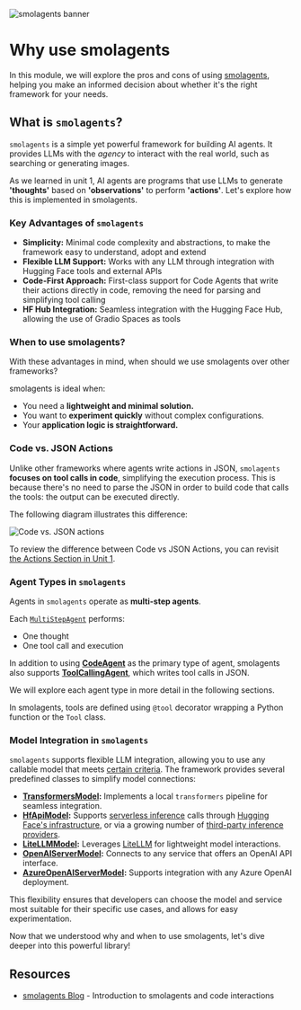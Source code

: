 ![smolagents banner](https://huggingface.co/datasets/huggingface/documentation-images/resolve/main/smolagents/license_to_call.png)
# Why use smolagents

In this module, we will explore the pros and cons of using [smolagents](https://huggingface.co/docs/smolagents/en/index), helping you make an informed decision about whether it's the right framework for your needs.

## What is `smolagents`?

`smolagents` is a simple yet powerful framework for building AI agents. It provides LLMs with the _agency_ to interact with the real world, such as searching or generating images.

As we learned in unit 1, AI agents are programs that use LLMs to generate **'thoughts'** based on **'observations'** to perform **'actions'**. Let's explore how this is implemented in smolagents.

### Key Advantages of `smolagents`
- **Simplicity:** Minimal code complexity and abstractions, to make the framework easy to understand, adopt and extend
- **Flexible LLM Support:** Works with any LLM through integration with Hugging Face tools and external APIs
- **Code-First Approach:** First-class support for Code Agents that write their actions directly in code, removing the need for parsing and simplifying tool calling 
- **HF Hub Integration:** Seamless integration with the Hugging Face Hub, allowing the use of Gradio Spaces as tools

### When to use smolagents?

With these advantages in mind, when should we use smolagents over other frameworks? 

smolagents is ideal when:
- You need a **lightweight and minimal solution.**
- You want to **experiment quickly** without complex configurations.
- Your **application logic is straightforward.**

### Code vs. JSON Actions
Unlike other frameworks where agents write actions in JSON, `smolagents` **focuses on tool calls in code**, simplifying the execution process. This is because there's no need to parse the JSON in order to build code that calls the tools: the output can be executed directly.

The following diagram illustrates this difference:

![Code vs. JSON actions](https://huggingface.co/datasets/huggingface/documentation-images/resolve/main/transformers/code_vs_json_actions.png)

To review the difference between Code vs JSON Actions, you can revisit [the Actions Section in Unit 1](https://huggingface.co/learn/agents-course/unit1/actions#actions-enabling-the-agent-to-engage-with-its-environment).

### Agent Types in `smolagents`

Agents in `smolagents` operate as **multi-step agents**. 

Each [`MultiStepAgent`](https://huggingface.co/docs/smolagents/main/en/reference/agents#smolagents.MultiStepAgent) performs:
- One thought
- One tool call and execution

In addition to using **[CodeAgent](https://huggingface.co/docs/smolagents/main/en/reference/agents#smolagents.CodeAgent)** as the primary type of agent, smolagents also supports **[ToolCallingAgent](https://huggingface.co/docs/smolagents/main/en/reference/agents#smolagents.ToolCallingAgent)**, which writes tool calls in JSON.

We will explore each agent type in more detail in the following sections.

<Tip> 
In smolagents, tools are defined using <code>@tool</code> decorator wrapping a Python function or the <code>Tool</code> class.
</Tip>

### Model Integration in `smolagents`
`smolagents` supports flexible LLM integration, allowing you to use any callable model that meets [certain criteria](https://huggingface.co/docs/smolagents/main/en/reference/models). The framework provides several predefined classes to simplify model connections:

- **[TransformersModel](https://huggingface.co/docs/smolagents/main/en/reference/models#smolagents.TransformersModel):** Implements a local `transformers` pipeline for seamless integration.
- **[HfApiModel](https://huggingface.co/docs/smolagents/main/en/reference/models#smolagents.HfApiModel):** Supports [serverless inference](https://huggingface.co/docs/huggingface_hub/main/en/guides/inference) calls through [Hugging Face's infrastructure](https://huggingface.co/docs/api-inference/index), or via a growing number of [third-party inference providers](https://huggingface.co/docs/huggingface_hub/main/en/guides/inference#supported-providers-and-tasks).
- **[LiteLLMModel](https://huggingface.co/docs/smolagents/main/en/reference/models#smolagents.LiteLLMModel):** Leverages [LiteLLM](https://www.litellm.ai/) for lightweight model interactions.
- **[OpenAIServerModel](https://huggingface.co/docs/smolagents/main/en/reference/models#smolagents.OpenAIServerModel):** Connects to any service that offers an OpenAI API interface.
- **[AzureOpenAIServerModel](https://huggingface.co/docs/smolagents/main/en/reference/models#smolagents.AzureOpenAIServerModel):** Supports integration with any Azure OpenAI deployment.

This flexibility ensures that developers can choose the model and service most suitable for their specific use cases, and allows for easy experimentation.

Now that we understood why and when to use smolagents, let's dive deeper into this powerful library!

## Resources

- [smolagents Blog](https://huggingface.co/blog/smolagents) - Introduction to smolagents and code interactions
